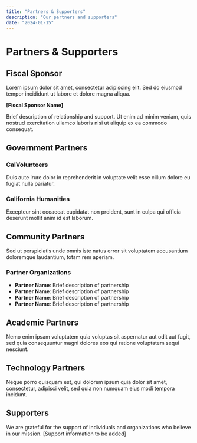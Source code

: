 ```yaml
---
title: "Partners & Supporters"
description: "Our partners and supporters"
date: "2024-01-15"
---
```


# Partners & Supporters

## Fiscal Sponsor

Lorem ipsum dolor sit amet, consectetur adipiscing elit. Sed do eiusmod tempor incididunt ut labore et dolore magna aliqua.

**[Fiscal Sponsor Name]**

Brief description of relationship and support. Ut enim ad minim veniam, quis nostrud exercitation ullamco laboris nisi ut aliquip ex ea commodo consequat.

## Government Partners

### CalVolunteers

Duis aute irure dolor in reprehenderit in voluptate velit esse cillum dolore eu fugiat nulla pariatur.

### California Humanities

Excepteur sint occaecat cupidatat non proident, sunt in culpa qui officia deserunt mollit anim id est laborum.

## Community Partners

Sed ut perspiciatis unde omnis iste natus error sit voluptatem accusantium doloremque laudantium, totam rem aperiam.

### Partner Organizations

- **Partner Name**: Brief description of partnership
- **Partner Name**: Brief description of partnership
- **Partner Name**: Brief description of partnership
- **Partner Name**: Brief description of partnership

## Academic Partners

Nemo enim ipsam voluptatem quia voluptas sit aspernatur aut odit aut fugit, sed quia consequuntur magni dolores eos qui ratione voluptatem sequi nesciunt.

## Technology Partners

Neque porro quisquam est, qui dolorem ipsum quia dolor sit amet, consectetur, adipisci velit, sed quia non numquam eius modi tempora incidunt.

## Supporters

We are grateful for the support of individuals and organizations who believe in our mission. [Support information to be added]

